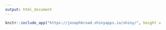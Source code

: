 ```yaml
---
output: html_document
---
```


```r
knitr::include_app("https://josephbroad.shinyapps.io/shiny/", height = "600px")
```
